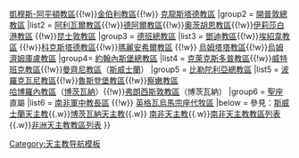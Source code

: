 {{Navbox
|name =南非天主教教區
|title = 南非天主教教區
|style = 100%
|state = {{{1<includeonly>|collapsed</includeonly>}}}
|group1 = [[天主教布隆泉總教區|布隆泉總教區]]
|list1 = [[天主教伯利恆教區|伯利恆教區]]{{!w}}[[天主教凱穆斯-阿平頓教區|凱穆斯-阿平頓教區]]{{!w}}[[天主教金伯利教區|金伯利教區]]{{!w}} [[天主教克龍斯塔德教區|克龍斯塔德教區]]
|group2 = [[天主教開普敦總教區|開普敦總教區]]
|list2 = [[天主教阿利瓦爾教區|阿利瓦爾教區]]{{!w}}[[天主教德阿爾教區|德阿爾教區]]{{!w}}[[天主教奧茨胡恩教區|奧茨胡恩教區]]{{!w}}[[天主教伊莉莎白港教區|伊莉莎白港教區]] {{!w}}[[天主教昆士敦教區|昆士敦教區]]
|group3 = [[天主教德班總教區|德班總教區]]
|list3 = [[天主教鄧迪教區|鄧迪教區]]{{!w}}[[天主教埃紹韋教區|埃紹韋教區]] {{!w}}[[天主教科克斯塔德教區|科克斯塔德教區]]{{!w}}[[天主教瑪麗安希爾教區|瑪麗安希爾教區]] {{!w}} [[天主教烏姆塔塔教區|烏姆塔塔教區]]{{!w}}[[天主教烏姆濟姆庫盧教區|烏姆濟姆庫盧教區]]
|group4= [[天主教約翰內斯堡總教區|約翰內斯堡總教區]]
|list4 = [[天主教克萊克斯多普教區|克萊克斯多普教區]]{{!w}}[[天主教威特班克教區|威特班克教區]]{{!w}}[[天主教曼齊尼教區|曼齊尼教區]]（[[斯威士蘭]]）
|group5 = [[天主教比勒陀利亞總教區|比勒陀利亞總教區]]
|list5 = [[天主教波羅克瓦尼教區|波羅克瓦尼教區]]{{!w}}[[天主教魯斯登堡教區|魯斯登堡教區]]{{!w}}[[天主教察嫩教區|察嫩教區]]<br />[[天主教哈博羅內教區|哈博羅內教區]]（[[博茨瓦納]]）{{!w}}[[天主教弗朗西斯敦教區|弗朗西斯敦教區]]（博茨瓦納）
|group6 = [[聖座]]直屬
|list6 = [[天主教南非軍中教長區|南非軍中教長區]] {{!w}} [[天主教英格瓦烏馬宗座代牧區|英格瓦烏馬宗座代牧區]]
|below = 參見：[[斯威士蘭天主教]]{{.w}}[[博茨瓦納天主教]]{{.w}} [[南非天主教]]{{.w}}[[南非天主教教區列表]] {{.w}}[[非洲天主教教區列表]] 
}}<noinclude>
[[Category:天主教导航模板]]
</noinclude>